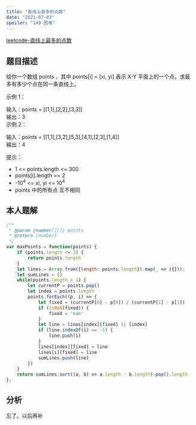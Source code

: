 ```yaml
---
title: "直线上最多的点数"
date: "2021-07-03"
spoiler: "149 困难"
---
```


[leetcode-直线上最多的点数](https://leetcode.cn/problems/max-points-on-a-line/description/)

## 题目描述

给你一个数组 points ，其中 points[i] = [xi, yi] 表示 X-Y 平面上的一个点。求最多有多少个点在同一条直线上。  
  
  
示例 1：  
  
输入：points = [[1,1],[2,2],[3,3]]  
输出：3  
示例 2：  
  
输入：points = [[1,1],[3,2],[5,3],[4,1],[2,3],[1,4]]  
输出：4  
   
  
提示：  
  
* 1 \<= points.length \<= 300  
* points[i].length == 2  
* -10<sup>4</sup> \<= xi, yi \<= 10<sup>4</sup>  
* points 中的所有点 互不相同   

## 本人题解

```javascript
/**
 * @param {number[][]} points
 * @return {number}
 */
var maxPoints = function(points) {
    if (points.length <= 2) {
        return points.length
    }
    let lines = Array.from({length: points.length}).map(_ => ({}));
    let sumLines = []
    while(points.length > 1) {
        let currentP = points.pop()
        let index = points.length
        points.forEach((p, i) => {
            let fixed = (currentP[0] - p[0]) / (currentP[1] - p[1])
            if (isNaN(fixed)) {
                fixed = 'nan'
            }
            let line = lines[index][fixed] || [index]
            if (line.indexOf(i) == -1) {
                line.push(i)
            }
            lines[index][fixed] = line
            lines[i][fixed] = line
            sumLines.push(line)
        })
    }
    return sumLines.sort((a, b) => a.length - b.length).pop().length
};
```

## 分析

忘了。以后再补